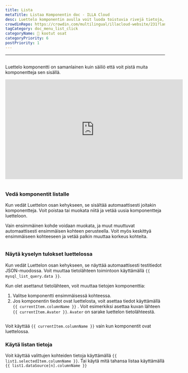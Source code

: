 ```yaml
---
title: Lista
metaTitle: Listaa Komponentin doc - ILLA Cloud
desc: Luettelo komponentin avulla voit luoda toistuvia rivejä tietoja, joiden ulkoasu ja tunnelma on määritelty sinulle.
crowdinRepo: https://crowdin.com/multilingual/illacloud-website/231?languages=fi&filter=basic&value=0
tagCategory: doc_menu_list_click
categoryName: 🧬 kootut osat
categoryPriority: 6
postPriority: 1
---
```


* * *

## <h2 hidden>Luettelo</h2>

Luettelo komponentti on samanlainen kuin säiliö että voit pistä muita komponentteja sen sisällä.

<iframe width="560" height="315" src="https://www.youtube.com/embed/5rtzkJxEe5o" title="How to use List Component in ILLA Cloud? ILLA Tutorial." frameborder="0" allow="accelerometer; autoplay; clipboard-write; encrypted-media; gyroscope; picture-in-picture; web-share" sallifullscreen></iframe>

<img
  src='https://cdn.illacloud.com/official-website/img/docs/assemble/list.png'
  alt=""
/>

### Vedä komponentit listalle

Kun vedät Luettelon osan kehykseen, se sisältää automaattisesti joitakin komponentteja. Voit poistaa tai muokata niitä ja vetää uusia komponentteja luetteloon. 

Vain ensimmäinen kohde voidaan muokata, ja muut muuttuvat automaattisesti ensimmäisen kohteen perusteella. Voit myös keskittyä ensimmäiseen kohteeseen ja vetää palkin muuttaa korkeus kohteita.

<img
  src='https://cdn.illacloud.com/official-website/img/docs/assemble/list1.png'
  alt=""
/>

### Näytä kyselyn tulokset luettelossa

Kun vedät Luettelon osan kehykseen, se näyttää automaattisesti testitiedot JSON-muodossa. Voit muuttaa tietolähteen toimintoon käyttämällä `{{ mysql_list_query.data }}`. 

Kun olet asettanut tietolähteen, voit muuttaa tietojen komponenttia:

1.  Valitse komponentti ensimmäisessä kohteessa. 
2.  Jos komponentin tiedot ovat luettelosta, voit asettaa tiedot käyttämällä `{{ currentItem.columnName }}` . Voit esimerkiksi asettaa kuvan lähteen `{{ currentItem.Avater }}`. `Avater` on sarake luettelon tietolähteestä.

<img
  src='https://cdn.illacloud.com/official-website/img/docs/assemble/list2.png'
  alt=""
/>

Voit käyttää `{{ currentItem.columnName }}` vain kun komponentit ovat luettelossa. 

### Käytä listan tietoja

Voit käyttää valittujen kohteiden tietoja käyttämällä `{{ list1.selectedItem.columnName }}`. Tai käytä mitä tahansa listaa käyttämällä `{{ list1.dataSource[n].columnName }}`

<img
  src='https://cdn.illacloud.com/official-website/img/docs/assemble/list3.png'
  alt=""
/>
